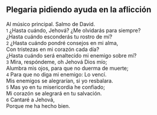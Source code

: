 == Plegaria pidiendo ayuda en la aflicción ==

Al músico principal. Salmo de David.<br>
{{anchor|1}} <small>1</small> ¿Hasta cuándo, Jehová? ¿Me olvidarás para siempre?<br>
¿Hasta cuándo esconderás tu rostro de mí?<br>
{{anchor|2}} <small>2</small> ¿Hasta cuándo pondré consejos en mi alma,<br>
Con tristezas en mi corazón cada día?<br>
¿Hasta cuándo será enaltecido mi enemigo sobre mí?<br>
{{anchor|3}} <small>3</small> Mira, respóndeme, oh Jehová Dios mío;<br>
Alumbra mis ojos, para que no duerma de muerte;<br>
{{anchor|4}} <small>4</small> Para que no diga mi enemigo: Lo vencí.<br>
Mis enemigos se alegrarían, si yo resbalara.<br>
{{anchor|5}} <small>5</small> Mas yo en tu misericordia he confiado;<br>
Mi corazón se alegrará en tu salvación.<br>
{{anchor|6}} <small>6</small> Cantaré a Jehová,<br>
Porque me ha hecho bien.<br>
